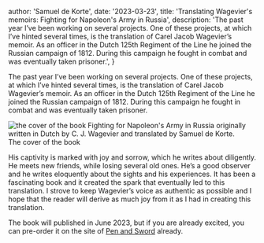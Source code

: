 

  author: 'Samuel de Korte',
  date: '2023-03-23',
  title: 'Translating Wagevier's memoirs: Fighting for Napoleon's Army in Russia',
  description: 'The past year I’ve been working on several projects. One of these projects, at which I’ve hinted several times, is the translation of Carel Jacob Wagevier’s memoir. As an officer in the Dutch 125th Regiment of the Line he joined the Russian campaign of 1812. During this campaign he fought in combat and was eventually taken prisoner.',
}

The past year I’ve been working on several projects. One of these projects, at which I’ve hinted several times, is the translation of Carel Jacob Wagevier’s memoir. As an officer in the Dutch 125th Regiment of the Line he joined the Russian campaign of 1812. During this campaign he fought in combat and was eventually taken prisoner. 


<Image
                src={cover}
                alt="the cover of the book Fighting for Napoleon's Army in Russia originally written in Dutch by C. J. Wagevier and translated by Samuel de Korte."
                sizes="(min-width: 200px) 32rem, 20rem"
                className="aspect-square rotate-0 rounded-2xl bg-stone-100 object-cover dark:bg-stone-800"             
              />
The cover of the book

His captivity is marked with joy and sorrow, which he writes about diligently. He meets new friends, while losing several old ones. He’s a good observer and he writes eloquently about the sights and his experiences. It has been a fascinating book and it created the spark that eventually led to this translation. I strove to keep Wagevier’s voice as authentic as possible and I hope that the reader will derive as much joy from it as I had in creating this translation.
 
The book will published in June 2023, but if you are already excited, you can pre-order it on the site of [Pen and Sword](https://www.pen-and-sword.co.uk/Fighting-for-Napoleons-Army-in-Russia-Hardback/p/23465) already.